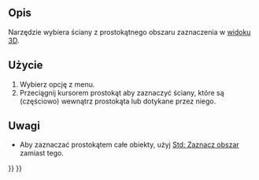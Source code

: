 <languages/>

<div class="mw-translate-fuzzy">
{{Docnav/pl
|[[Part_Export/pl|Eksport projektu do CAD]]
|[[Part_ShapeFromMesh/pl|Kształt z siatki]]
|[[Part_Workbench/pl|środowisko pracy Część]]
|IconL=Part_Export.svg
|IconR=Part_ShapeFromMesh.svg
|IconC=Workbench_Part.svg
}}
</div>

{{GuiCommand/pl
|Name=Part BoxSelection
|Name/pl=Część: Zaznacz obszarem
|MenuLocation=Część → Zaznacz obszarem
|Workbenches=[[Part_Workbench/pl|Część]]
|Version=0.18
|SeeAlso=[[Std_BoxSelection/pl|Zaznacz obszar]], [[Std_BoxElementSelection/pl|Wybór elementów ramką zaznaczenia]]
}}

<span id="Description"></span>
==Opis==

Narzędzie {{Button|[[Image:Part_BoxSelection.svg|16px]] '''Zaznacz obszarem'''}} wybiera ściany z prostokątnego obszaru zaznaczenia w [[3D_view/pl|widoku 3D]].

<span id="Usage"></span>
==Użycie== 

# Wybierz opcję {{MenuCommand|Część → [[Image:Part_BoxSelection.svg|16px]] Zaznacz obszarem}} z menu.
# Przeciągnij kursorem prostokąt aby zaznaczyć ściany, które są (częściowo) wewnątrz prostokąta lub dotykane przez niego.

<span id="Notes"></span>
==Uwagi==

* Aby zaznaczać prostokątem całe obiekty, użyj [[Std BoxSelection/pl|Std: Zaznacz obszar]] zamiast tego.


<div class="mw-translate-fuzzy">
{{Docnav/pl
|[[Part_Export/pl|Eksport projektu do CAD]]
|[[Part_ShapeFromMesh/pl|Kształt z siatki]]
|[[Part_Workbench/pl|środowisko pracy Część]]
|IconL=Part_Export.svg
|IconR=Part_ShapeFromMesh.svg
|IconC=Workbench_Part.svg
}}
</div>

{{Part_Tools_navi{{#translation:}}}}
{{Userdocnavi{{#translation:}}}}
